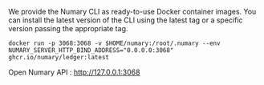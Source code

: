We provide the Numary CLI as ready-to-use Docker container images. You can install the latest version of the CLI using the latest tag or a specific version passing the appropriate tag.
```shell
docker run -p 3068:3068 -v $HOME/numary:/root/.numary --env NUMARY_SERVER_HTTP_BIND_ADDRESS="0.0.0.0:3068" ghcr.io/numary/ledger:latest
```
Open Numary API : http://127.0.0.1:3068